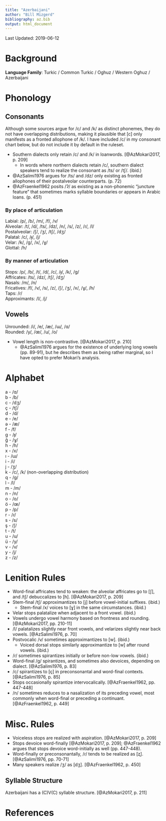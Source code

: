 ```yaml
---
title: "Azerbaijani"
author: "Bill Mizgerd"
bibliography: az.bib
output: html_document
---
```


Last Updated: 2019-06-12

# Background

**Language Family**: Turkic / Common Turkic / Oghuz / Western Oghuz / Azerbaijani

# Phonology

## Consonants

Although some sources argue for /c/ and /k/ as distinct phonemes, they do not have overlapping distributions, making it plausible that [c] only manifests as a fronted allophone of /k/. I have included /c/ in my consonant chart below, but do not include it by default in the ruleset.

* Southern dialects only retain /c/ and /k/ in loanwords. [@AzMokari2017, p. 209]
  * In words where northern dialects retain /c/, southern dialect speakers tend to realize the consonant as /ts/ or /tʃ/. (ibid.)
* @AzSalimi1976 argues for /ts/ and /dz/ only existing as fronted allophones of their postalveolar counterparts. (p. 72)
* @AzFraenkel1962 posits /ʔ/ as existing as a non-phonemic "juncture feature" that sometimes marks syllable boundaries or appears in Arabic loans. (p. 451)

### By place of articulation

Labial: /p/, /b/, /m/, /f/, /v/  
Alveolar: /t/, /d/, /ts/, /dz/, /n/, /s/, /z/, /ɾ/, /l/  
Postalveolar: /ʃ/, /ʒ/, /tʃ/, /dʒ/  
Palatal: /c/, /ɟ/, /j/  
Velar: /k/, /ɡ/, /x/, /ɣ/  
Glottal: /h/  

### By manner of articulation

Stops: /p/, /b/, /t/, /d/, /c/, /ɟ/, /k/, /ɡ/  
Affricates: /ts/, /dz/, /tʃ/, /dʒ/  
Nasals: /m/, /n/  
Fricatives: /f/, /v/, /s/, /z/, /ʃ/, /ʒ/, /x/, /ɣ/, /h/  
Taps: /ɾ/  
Approximants: /l/, /j/  

## Vowels

Unrounded: /i/, /e/, /æ/, /ɯ/, /ɑ/  
Rounded: /y/, /œ/, /u/, /o/  

* Vowel length is non-contrastive. [@AzMokari2017, p. 210]
  * @AzSalimi1976 argues for the existence of underlying long vowels (pp. 89-91), but he describes them as being rather marginal, so I have opted to prefer Mokari's analysis.

# Alphabet

a - /ɑ/  
b - /b/  
c - /dʒ/  
ç - /tʃ/  
d - /d/  
e - /e/  
ə - /æ/  
f - /f/  
g - /ɟ/  
ğ - /ɣ/  
h - /h/  
x - /x/  
ı - /ɯ/  
i - /i/  
j - /ʒ/  
k - /c/, /k/ (non-overlapping distribution)  
q - /ɡ/  
l - /l/  
m - /m/  
n - /n/  
o - /o/  
ö - /œ/  
p - /p/  
r - /ɾ/  
s - /s/  
ş - /ʃ/  
t - /t/  
u - /u/  
ü - /y/  
v - /v/  
y - /j/  
z - /z/  

# Lenition Rules

* Word-final affricates tend to weaken: the alveolar affricates go to [ʃ], and /tʃ/ debuccalizes to [h]. [@AzMokari2017, p. 209]
* Stem-final /tʃ/ approximantizes to [j] before vowel-initial suffixes. (ibid.)
  * Stem-final /x/ voices to [ɣ] in the same circumstances. (ibid.)
* Velar stops palatalize when adjacent to a front vowel. (ibid.)
* Vowels undergo vowel harmony based on frontness and rounding. [@AzMokari2017, pp. 210-11]
* /l/ palatalizes slightly near front vowels, and velarizes slightly near back vowels. [@AzSalimi1976, p. 70]
* Postvocalic /v/ sometimes approximantizes to [w]. (ibid.)
  * Voiced dorsal stops similarly approximantize to [w] after round vowels. (ibid.)
* /ɾ/ sometimes spirantizes initially or before non-low vowels. (ibid.)
* Word-final /ɡ/ spirantizes, and sometimes also devoices, depending on dialect. [@AzSalimi1976, p. 83]
* /c/ spirantizes to [ç] in preconsonantal and word-final contexts. [@AzSalimi1976, p. 85]
* Stops occasionally spirantize intervocalically. [@AzFraenkel1962, pp. 447-448]
* /n/ sometimes reduces to a nasalization of its preceding vowel, most commonly when word-final or preceding a continuant. [@AzFraenkel1962, p. 449]

# Misc. Rules

* Voiceless stops are realized with aspiration. [@AzMokari2017, p. 209]
* Stops devoice word-finally [@AzMokari2017, p. 209]; @AzFraenkel1962 argues that stops devoice word-initially as well (pp. 447-448).
* Word-finally or preconsonantally, /ɾ/ tends to be realized as [ʐ]. [@AzSalimi1976, pp. 70-71]
* Many speakers realize /ʒ/ as [dʒ]. [@AzFraenkel1962, p. 450]

## Syllable Structure

Azerbaijani has a (C)V(C) syllable structure. [@AzMokari2017, p. 211]

# References
